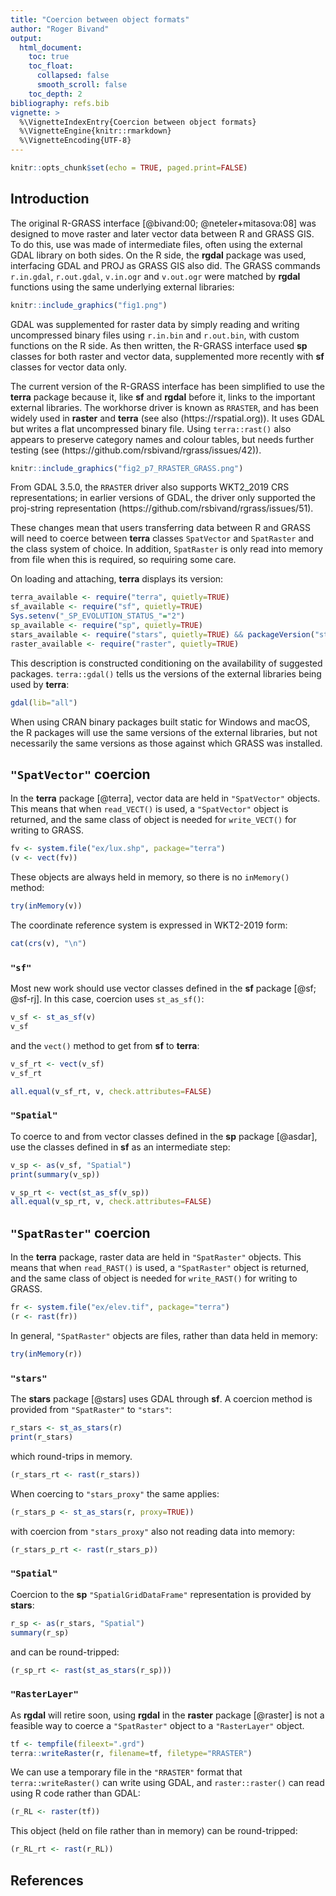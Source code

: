 ```yaml
---
title: "Coercion between object formats"
author: "Roger Bivand"
output:
  html_document:
    toc: true
    toc_float:
      collapsed: false
      smooth_scroll: false
    toc_depth: 2
bibliography: refs.bib
vignette: >
  %\VignetteIndexEntry{Coercion between object formats}
  %\VignetteEngine{knitr::rmarkdown}
  %\VignetteEncoding{UTF-8}
---
```


```r
knitr::opts_chunk$set(echo = TRUE, paged.print=FALSE)
```

## Introduction

The original R-GRASS interface [@bivand:00; @neteler+mitasova:08] was designed to move raster and later vector data between R and GRASS GIS. To do this, use was made of intermediate files, often using the external GDAL library on both sides. On the R side, the **rgdal** package was used, interfacing GDAL and PROJ as GRASS GIS also did. The GRASS commands `r.in.gdal`, `r.out.gdal`, `v.in.ogr` and `v.out.ogr` were matched by **rgdal** functions using the same underlying external libraries:


```r
knitr::include_graphics("fig1.png")
```

GDAL was supplemented for raster data by simply reading and writing uncompressed binary files using `r.in.bin` and `r.out.bin`, with custom functions on the R side. As then written, the R-GRASS interface used **sp** classes for both raster and vector data, supplemented more recently with **sf** classes for vector data only.

The current version of the R-GRASS interface has been simplified to use the **terra** package because it, like **sf** and **rgdal** before it, links to the important external libraries. The workhorse driver is known as `RRASTER`, and has been widely used in **raster** and **terra** (see also (https://rspatial.org)). It uses GDAL but writes a flat uncompressed binary file. Using `terra::rast()` also appears to preserve category names and colour tables, but needs further testing (see (https://github.com/rsbivand/rgrass/issues/42)).

```r
knitr::include_graphics("fig2_p7_RRASTER_GRASS.png")
```

From GDAL 3.5.0, the `RRASTER` driver also supports WKT2_2019 CRS representations; in earlier versions of GDAL, the driver only supported the proj-string representation (https://github.com/rsbivand/rgrass/issues/51).

These changes mean that users transferring data between R and GRASS will need to coerce between **terra** classes `SpatVector` and `SpatRaster` and the class system of choice. In addition, `SpatRaster` is only read into memory from file when this is required, so requiring some care.

On loading and attaching, **terra** displays its version:

```r
terra_available <- require("terra", quietly=TRUE)
sf_available <- require("sf", quietly=TRUE)
Sys.setenv("_SP_EVOLUTION_STATUS_"="2")
sp_available <- require("sp", quietly=TRUE)
stars_available <- require("stars", quietly=TRUE) && packageVersion("stars") > "0.5.4"
raster_available <- require("raster", quietly=TRUE)
```

This description is constructed conditioning on the availability of suggested packages. `terra::gdal()` tells us the versions of the external libraries being used by **terra**:

```r
gdal(lib="all")
```

When using CRAN binary packages built static for Windows and macOS, the R packages will use the same versions of the external libraries, but not necessarily the same versions as those against which GRASS was installed.



## `"SpatVector"` coercion

In the **terra** package [@terra], vector data are held in `"SpatVector"` objects. This means that when `read_VECT()` is used, a `"SpatVector"` object is returned, and the same class of object is needed for `write_VECT()` for writing to GRASS.


```r
fv <- system.file("ex/lux.shp", package="terra")
(v <- vect(fv))
```

These objects are always held in memory, so there is no `inMemory()` method:

```r
try(inMemory(v))
```

The coordinate reference system is expressed in WKT2-2019 form:

```r
cat(crs(v), "\n")
```

### `"sf"`

Most new work should use vector classes defined in the **sf** package [@sf; @sf-rj]. In this case, coercion uses `st_as_sf()`:

```r
v_sf <- st_as_sf(v)
v_sf
```

and the `vect()` method to get from **sf** to **terra**:

```r
v_sf_rt <- vect(v_sf)
v_sf_rt
```

```r
all.equal(v_sf_rt, v, check.attributes=FALSE)
```

### `"Spatial"`

To coerce to and from vector classes defined in the **sp** package [@asdar], use the classes defined in **sf** as an intermediate step:

```r
v_sp <- as(v_sf, "Spatial")
print(summary(v_sp))
```

```r
v_sp_rt <- vect(st_as_sf(v_sp))
all.equal(v_sp_rt, v, check.attributes=FALSE)
```

## `"SpatRaster"` coercion

In the **terra** package, raster data are held in `"SpatRaster"` objects. This means that when `read_RAST()` is used, a `"SpatRaster"` object is returned, and the same class of object is needed for `write_RAST()` for writing to GRASS.

```r
fr <- system.file("ex/elev.tif", package="terra")
(r <- rast(fr))
```

In general, `"SpatRaster"` objects are files, rather than data held in memory:

```r
try(inMemory(r))
```

### `"stars"`

The **stars** package [@stars] uses GDAL through **sf**. A coercion method is provided from `"SpatRaster"` to `"stars"`:

```r
r_stars <- st_as_stars(r)
print(r_stars)
```
which round-trips in memory. 

```r
(r_stars_rt <- rast(r_stars))
```

When coercing to `"stars_proxy"` the same applies:

```r
(r_stars_p <- st_as_stars(r, proxy=TRUE))
```
with coercion from `"stars_proxy"` also not reading data into memory:

```r
(r_stars_p_rt <- rast(r_stars_p))
```

### `"Spatial"`

Coercion to the **sp** `"SpatialGridDataFrame"` representation is provided by **stars**:

```r
r_sp <- as(r_stars, "Spatial")
summary(r_sp)
```

and can be round-tripped:

```r
(r_sp_rt <- rast(st_as_stars(r_sp)))
```

### `"RasterLayer"`

As **rgdal** will retire soon, using **rgdal** in the **raster** package [@raster] is not a feasible way to coerce a `"SpatRaster"` object to a `"RasterLayer"` object. 

```r
tf <- tempfile(fileext=".grd")
terra::writeRaster(r, filename=tf, filetype="RRASTER")
```

We can use a temporary file in the `"RRASTER"` format that `terra::writeRaster()` can write using GDAL, and `raster::raster()` can read using R code rather than GDAL:


```r
(r_RL <- raster(tf))
```
This object (held on file rather than in memory) can be round-tripped:

```r
(r_RL_rt <- rast(r_RL))
```

## References
